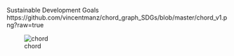 Sustainable Development Goals
https://github.com/vincentmanz/chord_graph_SDGs/blob/master/chord_v1.png?raw=true




![chord](https://github.com/vincentmanz/chord_graph_SDGs/blob/master/chord_v1.png?raw=true)
